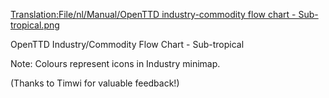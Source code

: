 [[Translation:File/nl/Manual/OpenTTD industry-commodity flow chart - Sub-tropical.png]]


OpenTTD Industry/Commodity Flow Chart - Sub-tropical

Note: Colours represent icons in Industry minimap.

(Thanks to Timwi for valuable feedback!)